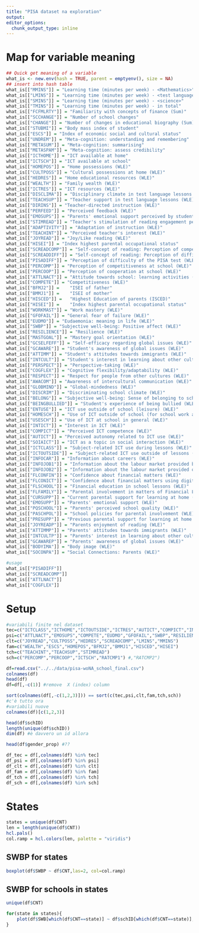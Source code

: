 ```yaml
---
title: "PISA dataset na exploration"
output: 
editor_options: 
  chunk_output_type: inline
---
```


# Map for variable meaning
```r
## Quick get meaning of a variable
what_is <- new.env(hash = TRUE, parent = emptyenv(), size = NA)
## insert into hash table
what_is[["MMINS"]] = "Learning time (minutes per week) - <Mathematics>" 
what_is[["LMINS"]] = "Learning time (minutes per week) - <test language>" 
what_is[["SMINS"]] = "Learning time (minutes per week) - <science>" 
what_is[["TMINS"]] = "Learning time (minutes per week) - in total" 
what_is[["FCFMLRTY"]] = "Familiarity with concepts of finance (Sum)" 
what_is[["SCCHANGE"]] = "Number of school changes" 
what_is[["CHANGE"]] = "Number of changes in educational biography (Sum)" 
what_is[["STUBMI"]] = "Body mass index of student" 
what_is[["ESCS"]] = "Index of economic social and cultural status" 
what_is[["UNDREM"]] = "Meta-cognition: understanding and remembering" 
what_is[["METASUM"]] = "Meta-cognition: summarising" 
what_is[["METASPAM"]] = "Meta-cognition: assess credibility" 
what_is[["ICTHOME"]] = "ICT available at home" 
what_is[["ICTSCH"]] = "ICT available at school" 
what_is[["HOMEPOS"]] = "Home possessions (WLE)" 
what_is[["CULTPOSS"]] = "Cultural possessions at home (WLE)" 
what_is[["HEDRES"]] = "Home educational resources (WLE)" 
what_is[["WEALTH"]] = "Family wealth (WLE)" 
what_is[["ICTRES"]] = "ICT resources (WLE)" 
what_is[["DISCLIMA"]] = "Disciplinary climate in test language lessons (WLE)" 
what_is[["TEACHSUP"]] = "Teacher support in test language lessons (WLE)" 
what_is[["DIRINS"]] = "Teacher-directed instruction (WLE)" 
what_is[["PERFEED"]] = "Perceived feedback (WLE)" 
what_is[["EMOSUPS"]] = "Parents' emotional support perceived by student (WLE)" 
what_is[["STIMREAD"]] = "Teacher's stimulation of reading engagement perceived by student (WLE)" 
what_is[["ADAPTIVITY"]] = "Adaptation of instruction (WLE)" 
what_is[["TEACHINT"]] = "Perceived teacher's interest (WLE)" 
what_is[["JOYREAD"]] = "Joy/Like reading (WLE)" 
what_is[["HISEI"]] = "Index highest parental occupational status" 
what_is[["SCREADCOMP"]] = "Self-concept of reading: Perception of competence (WLE)" 
what_is[["SCREADDIFF"]] = "Self-concept of reading: Perception of difficulty (WLE)" 
what_is[["PISADIFF"]] = "Perception of difficulty of the PISA test (WLE)" 
what_is[["PERCOMP"]] = "Perception of competitiveness at school (WLE)" 
what_is[["PERCOOP"]] = "Perception of cooperation at school (WLE)" 
what_is[["ATTLNACT"]] = "Attitude towards school: learning activities (WLE)" 
what_is[["COMPETE"]] = "Competitiveness (WLE)" 
what_is[["BFMJ2"]] =	"ISEI of father"
what_is[["BMMJ1"]] =	"ISEI of mother"
what_is[["HISCED"]] =	"Highest Education of parents (ISCED)"
what_is[["HISEI"]] =	"Index highest parental occupational status"
what_is[["WORKMAST"]] = "Work mastery (WLE)" 
what_is[["GFOFAIL"]] = "General fear of failure (WLE)" 
what_is[["EUDMO"]] = "Eudaemonia: meaning in life (WLE)" 
what_is[["SWBP"]] = "Subjective well-being: Positive affect (WLE)" 
what_is[["RESILIENCE"]] = "Resilience (WLE)" 
what_is[["MASTGOAL"]] = "Mastery goal orientation (WLE)" 
what_is[["GCSELFEFF"]] = "Self-efficacy regarding global issues (WLE)" 
what_is[["GCAWARE"]] = "Student's awareness of global issues (WLE)" 
what_is[["ATTIMM"]] = "Student's attitudes towards immigrants (WLE)" 
what_is[["INTCULT"]] = "Student's interest in learning about other cultures (WLE)" 
what_is[["PERSPECT"]] = "Perspective-taking (WLE)" 
what_is[["COGFLEX"]] = "Cognitive flexibility/adaptability (WLE)" 
what_is[["RESPECT"]] = "Respect for people from other cultures (WLE)" 
what_is[["AWACOM"]] = "Awareness of intercultural communication (WLE)" 
what_is[["GLOBMIND"]] = "Global-mindedness (WLE)" 
what_is[["DISCRIM"]] = "Discriminating school climate (WLE)" 
what_is[["BELONG"]] = "Subjective well-being: Sense of belonging to school (WLE)" 
what_is[["BEINGBULLIED"]] = "Student's experience of being bullied (WLE)" 
what_is[["ENTUSE"]] = "ICT use outside of school (leisure) (WLE)" 
what_is[["HOMESCH"]] = "Use of ICT outside of school (for school work activities) (WLE)" 
what_is[["USESCH"]] = "Use of ICT at school in general (WLE)" 
what_is[["INTICT"]] = "Interest in ICT (WLE)" 
what_is[["COMPICT"]] = "Perceived ICT competence (WLE)" 
what_is[["AUTICT"]] = "Perceived autonomy related to ICT use (WLE)" 
what_is[["SOIAICT"]] = "ICT as a topic in social interaction (WLE)" 
what_is[["ICTCLASS"]] = "Subject-related ICT use during lessons (WLE)" 
what_is[["ICTOUTSIDE"]] = "Subject-related ICT use outside of lessons (WLE)" 
what_is[["INFOCAR"]] = "Information about careers (WLE)" 
what_is[["INFOJOB1"]] = "Information about the labour market provided by the school (WLE)" 
what_is[["INFOJOB2"]] = "Information about the labour market provided outside of school (WLE)" 
what_is[["FLCONFIN"]] = "Confidence about financial matters (WLE)" 
what_is[["FLCONICT"]] = "Confidence about financial matters using digital devices (WLE)" 
what_is[["FLSCHOOL"]] = "Financial education in school lessons (WLE)" 
what_is[["FLFAMILY"]] = "Parental involvement in matters of Financial Literacy (WLE)" 
what_is[["CURSUPP"]] = "Current parental support for learning at home (WLE)" 
what_is[["EMOSUPP"]] = "Parents' emotional support (WLE)" 
what_is[["PQSCHOOL"]] = "Parents' perceived school quality (WLE)" 
what_is[["PASCHPOL"]] = "School policies for parental involvement (WLE)" 
what_is[["PRESUPP"]] = "Previous parental support for learning at home (WLE)" 
what_is[["JOYREADP"]] = "Parents enjoyment of reading (WLE)" 
what_is[["ATTIMMP"]] = "Parents' attitudes towards immigrants (WLE)" 
what_is[["INTCULTP"]] = "Parents' interest in learning about other cultures (WLE)" 
what_is[["GCAWAREP"]] = "Parents' awareness of global issues (WLE)" 
what_is[["BODYIMA"]] = "Body image (WLE)" 
what_is[["SOCONPA"]] = "Social Connections: Parents (WLE)"

#usage
what_is[["PISADIFF"]]
what_is[["SCREADCOMP"]]
what_is[["ATTLNACT"]]
what_is[["COGFLEX"]]
```


# Setup
```r
#variabili finite nel dataset
tec=c("ICTCLASS","ICTHOME","ICTOUTSIDE","ICTRES","AUTICT","COMPICT","INTICT","ENTUSE","HOMESCH","USESCH")
psi=c("ATTLNACT","EMOSUPS","COMPETE","EUDMO","GFOFAIL","SWBP","RESILIENCE","BELONG","BEINGBULLIED","PERFEED")
clt=c("JOYREAD","CULTPOSS","HEDRES","SCREADCOMP","LMINS","MMINS")
fam=c("WEALTH","ESCS","HOMEPOS","BFMJ2","BMMJ1","HISCED","HISEI")
tch=c("TEACHINT","TEACHSUP","STIMREAD")
sch=c("PERCOMP","PERCOOP","ICTSCH","RATCMP1") #,"RATCMP2")

df=read.csv("../../data/pisa-woNA_school_final.csv")
colnames(df)
head(df)
df=df[,-c(1)] #remove  X (index) column

sort(colnames(df[,-c(1,2,3)])) == sort(c(tec,psi,clt,fam,tch,sch))
#c'è tutto ora
#variabili nuove
colnames(df)[c(1,2,3)]

head(df$schID)
length(unique(df$schID))
dim(df) #è davvero un id allora

head(df$gender_prop) #??

df_tec = df[,colnames(df) %in% tec]
df_psi = df[,colnames(df) %in% psi]
df_clt = df[,colnames(df) %in% clt]
df_fam = df[,colnames(df) %in% fam]
df_tch = df[,colnames(df) %in% tch]
df_sch = df[,colnames(df) %in% sch]
```

# States
```r
states = unique(df$CNT)
len = length(unique(df$CNT))
hcl.pals()
col.ramp = hcl.colors(len, palette = "viridis")
```

## SWBP for states
```r
boxplot(df$SWBP ~ df$CNT,las=2, col=col.ramp)
```

## SWBP for schools in states
```r
unique(df$CNT)

for(state in states){
	plot(df$SWB[which(df$CNT==state)] ~ df$schID[which(df$CNT==state)], main=paste("SWBP for the schools in",state))
}
```



